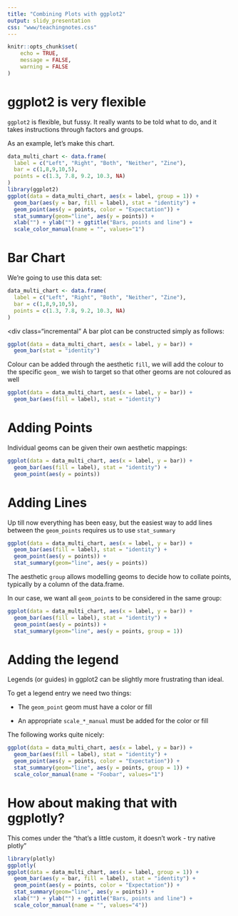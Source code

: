 ```yaml
---
title: "Combining Plots with ggplot2"
output: slidy_presentation
css: "www/teachingnotes.css"
---
```


```r
knitr::opts_chunk$set(
	echo = TRUE,
	message = FALSE,
	warning = FALSE
)
```

# ggplot2 is very flexible

`ggplot2` is flexible, but fussy. It really wants to be told what to do, and it takes instructions through factors and groups.

As an example, let's make this chart.

```r
data_multi_chart <- data.frame(
  label = c("Left", "Right", "Both", "Neither", "Zine"),
  bar = c(1,8,9,10,5),
  points = c(1.3, 7.8, 9.2, 10.3, NA)
)
library(ggplot2)
ggplot(data = data_multi_chart, aes(x = label, group = 1)) + 
  geom_bar(aes(y = bar, fill = label), stat = "identity") +
  geom_point(aes(y = points, color = "Expectation")) +
  stat_summary(geom="line", aes(y = points)) +
  xlab("") + ylab("") + ggtitle("Bars, points and line") + 
  scale_color_manual(name = "", values="1")
```

# Bar Chart

We're going to use this data set:

```r
data_multi_chart <- data.frame(
  label = c("Left", "Right", "Both", "Neither", "Zine"),
  bar = c(1,8,9,10,5),
  points = c(1.3, 7.8, 9.2, 10.3, NA)
)
```

<div class="incremental"
A bar plot can be constructed simply as follows:

```r
ggplot(data = data_multi_chart, aes(x = label, y = bar)) + 
  geom_bar(stat = "identity")
```

Colour can be added through the aesthetic `fill`, we will add the colour to the specific `geom_` we wish to target so that other geoms are not coloured as well

```r
ggplot(data = data_multi_chart, aes(x = label, y = bar)) + 
  geom_bar(aes(fill = label), stat = "identity")
```
</div>

# Adding Points

Individual geoms can be given their own aesthetic mappings:

```r
ggplot(data = data_multi_chart, aes(x = label, y = bar)) + 
  geom_bar(aes(fill = label), stat = "identity") + 
  geom_point(aes(y = points)) 
```

# Adding Lines

Up till now everything has been easy, but the easiest way to add lines between the `geom_points` requires us to use `stat_summary`

```r
ggplot(data = data_multi_chart, aes(x = label, y = bar)) + 
  geom_bar(aes(fill = label), stat = "identity") + 
  geom_point(aes(y = points)) + 
  stat_summary(geom="line", aes(y = points))
```

<div class="incremental">

The aesthetic `group` allows modelling geoms to decide how to collate points, typically by a column of the data.frame.

In our case, we want all `geom_point`s to be considered in the same group:

```r
ggplot(data = data_multi_chart, aes(x = label, y = bar)) + 
  geom_bar(aes(fill = label), stat = "identity") + 
  geom_point(aes(y = points)) + 
  stat_summary(geom="line", aes(y = points, group = 1))
```

</div>

# Adding the legend

Legends (or guides) in ggplot2 can be slightly more frustrating than ideal.

To get a legend entry we need two things:

- The `geom_point` geom must have a color or fill

- An appropriate `scale_*_manual` must be added for the color or fill

The following works quite nicely:

```r
ggplot(data = data_multi_chart, aes(x = label, y = bar)) + 
  geom_bar(aes(fill = label), stat = "identity") + 
  geom_point(aes(y = points, color = "Expectation")) + 
  stat_summary(geom="line", aes(y = points, group = 1)) +
  scale_color_manual(name = "Foobar", values="1")
```

# How about making that with ggplotly?

This comes under the "that's a little custom, it doesn't work - try native plotly"

```r
library(plotly)
ggplotly(
ggplot(data = data_multi_chart, aes(x = label, group = 1)) + 
  geom_bar(aes(y = bar, fill = label), stat = "identity") +
  geom_point(aes(y = points, color = "Expectation")) +
  stat_summary(geom="line", aes(y = points)) +
  xlab("") + ylab("") + ggtitle("Bars, points and line") + 
  scale_color_manual(name = "", values="4"))
```

